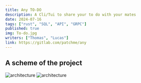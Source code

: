 ```yaml
---
title: Any TO-DO
description: A Cli/Tui to share your to do with your mates
date: 2024-07-16
tags: ["rust", "SQL", "API", "GRPC"]
published: true
img: To-do.jpg
writers: ["Thomas", "Lucas"]
link: https://gitlab.com/patchme/any
---
```


## A scheme of the project
![architecture](/images/projects/presentation.png) 
![architecture](/images/projects/package_structure.png) 

